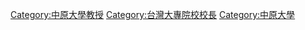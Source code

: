 [[Category:中原大學教授|Category:中原大學教授]]
[[Category:台灣大專院校校長‎|Category:台灣大專院校校長‎]]
[[Category:中原大學|Category:中原大學]]